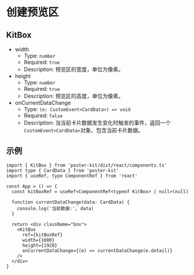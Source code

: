 # 创建预览区

## KitBox

- width
  - Type: `number`
  - Required: `true`
  - Description: 预览区的宽度，单位为像素。
- height
  - Type: `number`
  - Required: `true`
  - Description: 预览区的高度，单位为像素。
- onCurrentDataChange
  - Type: `(e: CustomEvent<CardData>) => void`
  - Required: `false`
  - Description: 当当前卡片数据发生变化时触发的事件，返回一个`CustomEvent<CardData>`对象，包含当前卡片数据。

## 示例

```tsx
import { KitBox } from 'poster-kit/dist/react/components.ts'
import type { CardData } from 'poster-kit'
import { useRef, type ComponentRef } from 'react'

const App = () => {
  const kitBoxRef = useRef<ComponentRef<typeof KitBox> | null>(null)

  function currentDataChange(data: CardData) {
    console.log('当前数据:', data)
  }

  return <div className="box">
    <KitBox
      ref={kitBoxRef}
      width={1080}
      height={1920}
      onCurrentDataChange={(e) => currentDataChange(e.detail)}
    />
  </div>
}
```
